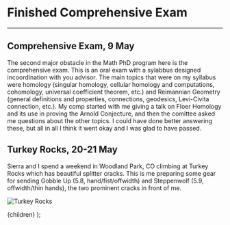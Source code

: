 
# Finished Comprehensive Exam
---
## Comprehensive Exam, 9 May

The second major obstacle in the Math PhD program here is the comprehensive exam. This is an oral exam with a sylabbus designed incoordination with you advisor. The main topics that were on my syllabus were homology (singular homology, cellular homology and computations, cohomology, universal coefficient theorem, etc.) and Reimannian Geometry (general definitions and properties, connections, geodesics, Levi-Civita connection, etc.). My comp started with me giving a talk on Floer Homology and its use in proving the Arnold Conjecture, and then the comittee asked me questions about the other topics. I could have done better answering these, but all in all I think it went okay and I was glad to have passed.

## Turkey Rocks, 20-21 May

Sierra and I spend a weekend in Woodland Park, CO climbing at Turkey Rocks which has beautiful splitter cracks. This is me preparing some gear for sending Gobble Up (5.8, hand/fist/offwidth) and Steppenwolf (5.9, offwidth/thin hands), the two prominent cracks in front of me.

<Image
  src={tr}
  className={styles.image}
  alt="Turkey Rocks"
/>

  <BlogPostLayout >{children}</BlogPostLayout>
);
 